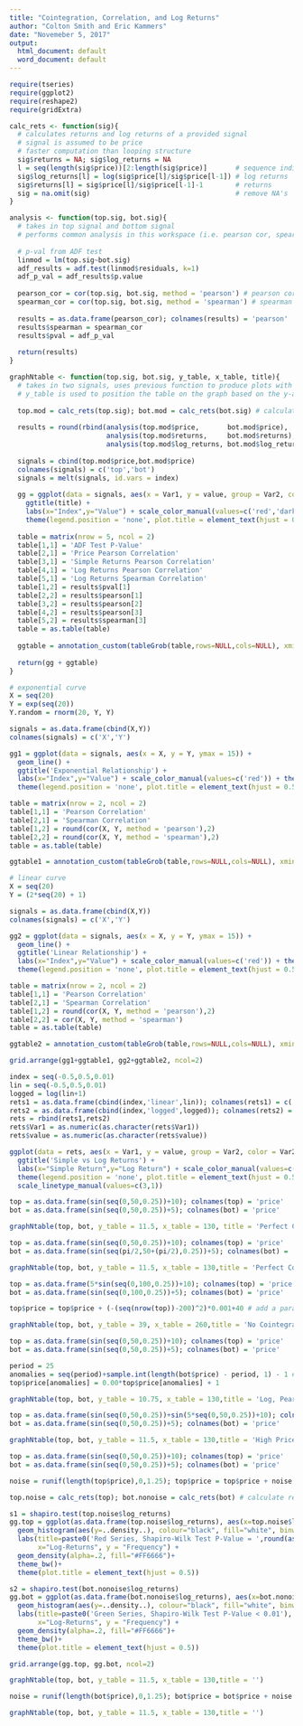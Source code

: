 ---
title: "Cointegration, Correlation, and Log Returns"
author: "Colton Smith and Eric Kammers"
date: "Novemeber 5, 2017"
output:
  html_document: default
  word_document: default
---
<!-- Libraries -->
```{r message = FALSE, warning = FALSE, echo=FALSE}
require(tseries)
require(ggplot2)
require(reshape2)
require(gridExtra)
```

<!-- Functions -->
```{r,echo=FALSE}
calc_rets <- function(sig){
  # calculates returns and log returns of a provided signal
  # signal is assumed to be price
  # faster computation than looping structure
  sig$returns = NA; sig$log_returns = NA 
  l = seq(length(sig$price))[2:length(sig$price)]       # sequence indices 
  sig$log_returns[l] = log(sig$price[l]/sig$price[l-1]) # log returns
  sig$returns[l] = sig$price[l]/sig$price[l-1]-1        # returns
  sig = na.omit(sig)                                    # remove NA's
}

analysis <- function(top.sig, bot.sig){
  # takes in top signal and bottom signal
  # performs common analysis in this workspace (i.e. pearson cor, spearman cor, & p_val from ADF test)
  
  # p-val from ADF test
  linmod = lm(top.sig~bot.sig)
  adf_results = adf.test(linmod$residuals, k=1)
  adf_p_val = adf_results$p.value
  
  pearson_cor = cor(top.sig, bot.sig, method = 'pearson') # pearson cor
  spearman_cor = cor(top.sig, bot.sig, method = 'spearman') # spearman cor
  
  results = as.data.frame(pearson_cor); colnames(results) = 'pearson' 
  results$spearman = spearman_cor
  results$pval = adf_p_val
  
  return(results)
}

graphNtable <- function(top.sig, bot.sig, y_table, x_table, title){
  # takes in two signals, uses previous function to produce plots with tables of useful statistics
  # y_table is used to position the table on the graph based on the y-axis
  
  top.mod = calc_rets(top.sig); bot.mod = calc_rets(bot.sig) # calculate returns & log-returns
  
  results = round(rbind(analysis(top.mod$price,       bot.mod$price),
                        analysis(top.mod$returns,     bot.mod$returns),
                        analysis(top.mod$log_returns, bot.mod$log_returns)),2)
  
  signals = cbind(top.mod$price,bot.mod$price)
  colnames(signals) = c('top','bot')
  signals = melt(signals, id.vars = index)
  
  gg = ggplot(data = signals, aes(x = Var1, y = value, group = Var2, color = Var2, ymax = 15)) + geom_line() + 
    ggtitle(title) + 
    labs(x="Index",y="Value") + scale_color_manual(values=c('red','darkgreen')) + theme_bw() + 
    theme(legend.position = 'none', plot.title = element_text(hjust = 0.5))
  
  table = matrix(nrow = 5, ncol = 2)
  table[1,1] = 'ADF Test P-Value'
  table[2,1] = 'Price Pearson Correlation'
  table[3,1] = 'Simple Returns Pearson Correlation'
  table[4,1] = 'Log Returns Pearson Correlation'
  table[5,1] = 'Log Returns Spearman Correlation'
  table[1,2] = results$pval[1]
  table[2,2] = results$pearson[1]
  table[3,2] = results$pearson[2]
  table[4,2] = results$pearson[3]
  table[5,2] = results$spearman[3]
  table = as.table(table)
  
  ggtable = annotation_custom(tableGrob(table,rows=NULL,cols=NULL), xmin = x_table, ymin = y_table)
  
  return(gg + ggtable)
}

```

<!-- Pearson VS Spearman -->
```{r,echo=FALSE, fig.align="center", fig.width=8,fig.height=4}
# exponential curve
X = seq(20) 
Y = exp(seq(20))
Y.random = rnorm(20, Y, Y)

signals = as.data.frame(cbind(X,Y))
colnames(signals) = c('X','Y')

gg1 = ggplot(data = signals, aes(x = X, y = Y, ymax = 15)) + 
  geom_line() + 
  ggtitle('Exponential Relationship') + 
  labs(x="Index",y="Value") + scale_color_manual(values=c('red')) + theme_bw() + 
  theme(legend.position = 'none', plot.title = element_text(hjust = 0.5))

table = matrix(nrow = 2, ncol = 2)
table[1,1] = 'Pearson Correlation'
table[2,1] = 'Spearman Correlation'
table[1,2] = round(cor(X, Y, method = 'pearson'),2)
table[2,2] = round(cor(X, Y, method = 'spearman'),2)
table = as.table(table)

ggtable1 = annotation_custom(tableGrob(table,rows=NULL,cols=NULL), xmin = -5.75, ymin = 3.5e+08)

# linear curve
X = seq(20)
Y = (2*seq(20) + 1)

signals = as.data.frame(cbind(X,Y))
colnames(signals) = c('X','Y')

gg2 = ggplot(data = signals, aes(x = X, y = Y, ymax = 15)) + 
  geom_line() + 
  ggtitle('Linear Relationship') + 
  labs(x="Index",y="Value") + scale_color_manual(values=c('red')) + theme_bw() + 
  theme(legend.position = 'none', plot.title = element_text(hjust = 0.5))

table = matrix(nrow = 2, ncol = 2)
table[1,1] = 'Pearson Correlation'
table[2,1] = 'Spearman Correlation'
table[1,2] = round(cor(X, Y, method = 'pearson'),2)
table[2,2] = cor(X, Y, method = 'spearman')
table = as.table(table)

ggtable2 = annotation_custom(tableGrob(table,rows=NULL,cols=NULL), xmin = -8, ymin = 31)

grid.arrange(gg1+ggtable1, gg2+ggtable2, ncol=2)
```

<!-- Returns vs Log Returns Distribution -->
```{r, echo=FALSE, warning=FALSE, fig.align="center", fig.width=4,fig.height=4}
index = seq(-0.5,0.5,0.01)
lin = seq(-0.5,0.5,0.01)
logged = log(lin+1)
rets1 = as.data.frame(cbind(index,'linear',lin)); colnames(rets1) = c('Var1','Var2','value')
rets2 = as.data.frame(cbind(index,'logged',logged)); colnames(rets2) = c('Var1','Var2','value')
rets = rbind(rets1,rets2)
rets$Var1 = as.numeric(as.character(rets$Var1))
rets$value = as.numeric(as.character(rets$value))

ggplot(data = rets, aes(x = Var1, y = value, group = Var2, color = Var2)) + geom_line(aes(linetype = Var2)) +
  ggtitle('Simple vs Log Returns') +
  labs(x="Simple Return",y="Log Return") + scale_color_manual(values=c('black','red')) + theme_bw() + 
  theme(legend.position = 'none', plot.title = element_text(hjust = 0.5)) + 
  scale_linetype_manual(values=c(3,1))
```

<!-- Perfect Correlation & Cointegration -->
```{r, echo = FALSE}
top = as.data.frame(sin(seq(0,50,0.25))+10); colnames(top) = 'price'
bot = as.data.frame(sin(seq(0,50,0.25))+5); colnames(bot) = 'price'
```

```{r, echo=FALSE, warning=FALSE, fig.align="center", fig.width=10,fig.height=6}
graphNtable(top, bot, y_table = 11.5, x_table = 130, title = 'Perfect Cointegration, Perfect Correlation')
```

<!-- Perfect Cointegration & No Correlation -->
```{r,echo=FALSE}
top = as.data.frame(sin(seq(0,50,0.25))+10); colnames(top) = 'price'
bot = as.data.frame(sin(seq(pi/2,50+(pi/2),0.25))+5); colnames(bot) = 'price'
```

```{r, echo=FALSE, warning=FALSE, fig.align="center", fig.width=10,fig.height=6}
graphNtable(top, bot, y_table = 11.5, x_table = 130,title = 'Perfect Cointegration, No Correlation')
```

<!-- No Cointegration & Strong Return Correlation -->
```{r, echo=FALSE}
top = as.data.frame(5*sin(seq(0,100,0.25))+10); colnames(top) = 'price'
bot = as.data.frame(sin(seq(0,100,0.25))+5); colnames(bot) = 'price'

top$price = top$price + (-(seq(nrow(top))-200)^2)*0.001+40 # add a parabolic curve to top
```

```{r, echo=FALSE, warning=FALSE, fig.align="center", fig.width=10,fig.height=6}
graphNtable(top, bot, y_table = 39, x_table = 260,title = 'No Cointegration, Strong Return Correlation')
```

<!-- Pearson vs Spearman -->
```{r, echo= FALSE}
top = as.data.frame(sin(seq(0,50,0.25))+10); colnames(top) = 'price'
bot = as.data.frame(sin(seq(0,50,0.25))+5); colnames(bot) = 'price'

period = 25
anomalies = seq(period)+sample.int(length(bot$price) - period, 1) - 1 # add anomalies
top$price[anomalies] = 0.00*top$price[anomalies] + 1
```

```{r, echo=FALSE, warning=FALSE, fig.align="center", fig.width=10,fig.height=6}
graphNtable(top, bot, y_table = 10.75, x_table = 130,title = 'Log, Pearson, and Spearman Comparison')
```

<!-- High Price Correlation & Low Return Correlation -->
```{r, echo=FALSE}
top = as.data.frame(sin(seq(0,50,0.25))+sin(5*seq(0,50,0.25))+10); colnames(top) = 'price'
bot = as.data.frame(sin(seq(0,50,0.25))+5); colnames(bot) = 'price'
```

```{r, echo=FALSE, warning=FALSE, fig.align="center", fig.width=10,fig.height=6}
graphNtable(top, bot, y_table = 11.5, x_table = 130,title = 'High Price Correlation, Low Return Correlation')
```

<!-- Hist Analysis -->
```{r,echo=FALSE}
top = as.data.frame(sin(seq(0,50,0.25))+10); colnames(top) = 'price'
bot = as.data.frame(sin(seq(0,50,0.25))+5); colnames(bot) = 'price'
```

```{r,echo=FALSE}
noise = runif(length(top$price),0,1.25); top$price = top$price + noise
```

```{r, echo=FALSE, warning=FALSE, fig.align="center", fig.width=10,fig.height=4}
top.noise = calc_rets(top); bot.nonoise = calc_rets(bot) # calculate returns & log-returns

s1 = shapiro.test(top.noise$log_returns)
gg.top = ggplot(as.data.frame(top.noise$log_returns), aes(x=top.noise$log_returns)) + 
  geom_histogram(aes(y=..density..), colour="black", fill="white", binwidth=0.02) +
  labs(title=paste0('Red Series, Shapiro-Wilk Test P-Value = ',round(as.numeric(s1[2]),2)),
       x="Log-Returns", y = "Frequency") +
  geom_density(alpha=.2, fill="#FF6666")+ 
  theme_bw()+
  theme(plot.title = element_text(hjust = 0.5))

s2 = shapiro.test(bot.nonoise$log_returns)
gg.bot = ggplot(as.data.frame(bot.nonoise$log_returns), aes(x=bot.nonoise$log_returns)) + 
  geom_histogram(aes(y=..density..), colour="black", fill="white", binwidth=0.01) +
  labs(title=paste0('Green Series, Shapiro-Wilk Test P-Value < 0.01'),
       x="Log-Returns", y = "Frequency") +
  geom_density(alpha=.2, fill="#FF6666")+ 
  theme_bw()+
  theme(plot.title = element_text(hjust = 0.5))

grid.arrange(gg.top, gg.bot, ncol=2)
```

```{r, echo=FALSE, warning=FALSE, fig.align="center", fig.width=10,fig.height=6}
graphNtable(top, bot, y_table = 11.5, x_table = 130,title = '')
```

```{r, echo=FALSE}
noise = runif(length(bot$price),0,1.25); bot$price = bot$price + noise
```

```{r, echo=FALSE, warning=FALSE, fig.align="center", fig.width=10,fig.height=6}
graphNtable(top, bot, y_table = 11.5, x_table = 130,title = '')
```
